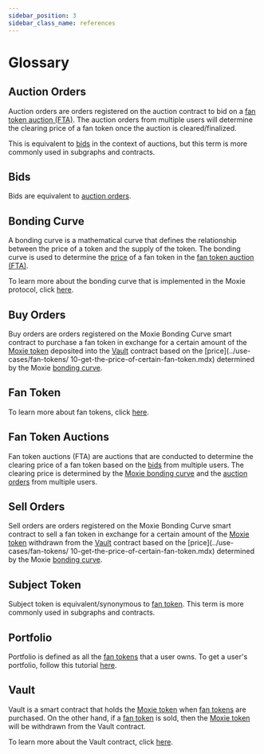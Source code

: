 ```yaml
---
sidebar_position: 3
sidebar_class_name: references
---
```


# Glossary

## Auction Orders

Auction orders are orders registered on the auction contract to bid on a [fan token auction (FTA)](#fan-token-auctions). The auction orders from multiple users will determine the clearing price of a fan token once the auction is cleared/finalized.

This is equivalent to [bids](#bids) in the context of auctions, but this term is more commonly used in subgraphs and contracts.

## Bids

Bids are equivalent to [auction orders](#auction-orders).

## Bonding Curve

A bonding curve is a mathematical curve that defines the relationship between the price of a token and the supply of the token. The bonding curve is used to determine the [price](../use-cases/fan-tokens/17-get-the-price-of-certain-fan-token.mdx) of a fan token in the [fan token auction (FTA)](#fan-token-auctions).

To learn more about the bonding curve that is implemented in the Moxie protocol, click [here](https://build.moxie.xyz/the-moxie-protocol/moxie-protocol/fan-tokens#moxie-bonding-curves).

## Buy Orders

Buy orders are orders registered on the Moxie Bonding Curve smart contract to purchase a fan token in exchange for a certain amount of the [Moxie token](https://build.moxie.xyz/the-moxie-protocol/moxie-token) deposited into the [Vault](#vault) contract based on the [price](../use-cases/fan-tokens/ 10-get-the-price-of-certain-fan-token.mdx) determined by the Moxie [bonding curve](#bonding-curve).

## Fan Token

To learn more about fan tokens, click [here](https://build.moxie.xyz/the-moxie-protocol/moxie-protocol/fan-tokens).

## Fan Token Auctions

Fan token auctions (FTA) are auctions that are conducted to determine the clearing price of a fan token based on the [bids](#bids) from multiple users. The clearing price is determined by the [Moxie bonding curve](#bonding-curve) and the [auction orders](#auction-orders) from multiple users.

## Sell Orders

Sell orders are orders registered on the Moxie Bonding Curve smart contract to sell a fan token in exchange for a certain amount of the [Moxie token](#vault) withdrawn from the [Vault](../contract/03-references/08-vault.mdx) contract based on the [price](../use-cases/fan-tokens/ 10-get-the-price-of-certain-fan-token.mdx) determined by the Moxie [bonding curve](#bonding-curve).

## Subject Token

Subject token is equivalent/synonymous to [fan token](#fan-token). This term is more commonly used in subgraphs and contracts.

## Portfolio

Portfolio is defined as all the [fan tokens](#fan-token) that a user owns. To get a user's portfolio, follow this tutorial [here](../use-cases/users/01-get-all-fan-tokens-owned-by-users.mdx).

## Vault

Vault is a smart contract that holds the [Moxie token](https://build.moxie.xyz/the-moxie-protocol/moxie-token) when [fan tokens](#fan-token) are purchased. On the other hand, if a [fan token](#fan-token) is sold, then the [Moxie token](https://build.moxie.xyz/the-moxie-protocol/moxie-token) will be withdrawn from the Vault contract.

To learn more about the Vault contract, click [here](../contract/03-references/08-vault.mdx).
